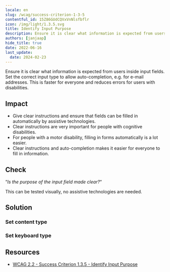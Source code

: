 ```yaml
---
locale: en
slug: /wcag/success-criterion-1-3-5
contentful_id: 15Z86GUdCQVxVnNlsfbflr
icon: /img/light/1.3.5.svg
title: Identify Input Purpose
description: Ensure it is clear what information is expected from users inside input fields.
authors: [janjaap]
hide_title: true
date: 2022-06-16
last_update:
  date: 2024-02-23
---
```


<Hero
  title="Identify Input Purpose"
  image="/img/light/1.3.5.svg"
  alt="WCAG 1.3.5 icon"
  prefix="Success Criterion 1.3.5"
  suffix="Level AA"
/>

Ensure it is clear what information is expected from users inside input fields. Set the correct input type to allow auto-completion, e.g. for e-mail addresses. This is faster for everyone and reduces errors for users with disabilities.

## Impact

- Give clear instructions and ensure that fields can be filled in automatically by assistive technologies.
- Clear instructions are very important for people with cognitive disabilities.
- For people with a motor disability, filling in forms automatically is a lot easier.
- Clear instructions and auto-completion makes it easier for everyone to fill in information.

## Check

“*Is the purpose of the input field made clear?*“

This can be tested visually, no assistive technologies are needed.

## Solution

### Set content type

<CodeSample id="input-content-type" locale="en"/>

### Set keyboard type

<CodeSample id="input-keyboard-type" locale="en"/>

## Resources

- [WCAG 2.2 - Success Criterion 1.3.5 - Identify Input Purpose](https://www.w3.org/TR/WCAG22/#identify-input-purpose)
